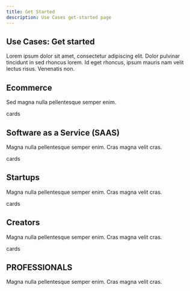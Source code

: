 ```yaml
---
title: Get Started
description: Use Cases get-started page
---
```


## Use Cases: Get started

Lorem ipsum dolor sit amet, consectetur adipiscing elit. Dolor pulvinar tincidunt in sed rhoncus lorem. Id eget rhoncus, ipsum mauris nam velit lectus risus. Venenatis non.

<Divider className='w-20'/>

## Ecommerce 

Sed magna nulla pellentesque semper enim.

 cards

## Software as a Service (SAAS)

Magna nulla pellentesque semper enim. Cras magna velit cras.

 cards

## Startups

Magna nulla pellentesque semper enim. Cras magna velit cras.

 cards

## Creators

Magna nulla pellentesque semper enim. Cras magna velit cras.

cards

## PROFESSIONALS

Magna nulla pellentesque semper enim. Cras magna velit cras.
